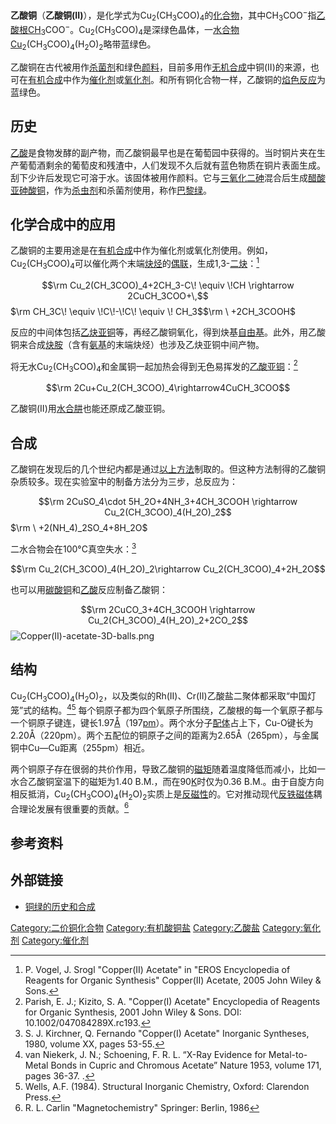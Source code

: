 {{Chembox
|   Name = 乙酸铜
|   ImageFile = Copper(II)-acetate.jpg
<!-- | ImageSize = 200px -->
|   ImageName = 乙酸铜水合物
|   IUPACName = Copper(II) acetate
|   OtherNames = 乙酸铜(II)
|Section1={{Chembox Identifiers
| ChemSpiderID_Ref = {{chemspidercite|correct|chemspider}}
| ChemSpiderID = 8555
| PubChem = 8895
| UNII_Ref = {{fdacite|correct|FDA}}
| UNII = 39M11XPH03
| InChI = 1/2C2H4O2.Cu/c2*1-2(3)4;/h2*1H3,(H,3,4);/q;;+2/p-2
| InChIKey = OPQARKPSCNTWTJ-NUQVWONBAO
| SMILES = [Cu+2].[O-]C(=O)C.[O-]C(=O)C
| StdInChI_Ref = {{stdinchicite|correct|chemspider}}
| StdInChI = 1S/2C2H4O2.Cu/c2*1-2(3)4;/h2*1H3,(H,3,4);/q;;+2/p-2
| StdInChIKey_Ref = {{stdinchicite|correct|chemspider}}
| StdInChIKey = OPQARKPSCNTWTJ-UHFFFAOYSA-L
| CASNo_Ref = {{cascite|correct|CAS}}
| CASNo = 142-71-2
| CASNo_Comment = (anhydrous)
| CASNo2_Ref = {{cascite|changed|??}}
| CASNo2 = 6046-93-1
| CASNo2_Comment = (hydrate)
 }}
|Section2 = {{Chembox Properties
|   Formula = Cu<sub>2</sub>(CH<sub>3</sub>COO)<sub>4</sub>
|   MolarMass = 182 
|   Appearance = 深绿色晶体
|   MeltingPt = 115 °C (388 K)
|   BoilingPt = 240 °C (513 K)
|   Solvent = 其他溶剂
|   SolubleOther = 冷水中 7.2 g / 100 mL<br>热水中 20 g / 100 mL<br>可溶于醇<br>微溶于[[醚|醚]]和[[甘油|甘油]]
|   Density = 1.88 
  }}
| Section3 = {{Chembox Structure
|   CrystalStruct = [[单斜|单斜]]
  }}
| Section7 = {{Chembox Hazards
|   ExternalMSDS = [http://www.jtbaker.com/msds/englishhtml/c5808.htm Baker MSDS]
|   NFPA-H = 2
|   NFPA-F =
|   NFPA-R =
|   FlashPt = 不可燃
|   RPhrases = {{R22}}, {{R36/37/38}}, {{R50/53}}
|   SPhrases = {{S26}}, {{S60}}, {{S61}}
  }}
}}

'''乙酸铜'''（'''乙酸铜(II)'''），是化学式为Cu<sub>2</sub>(CH<sub>3</sub>COO)<sub>4</sub>的[[化合物|化合物]]，其中CH<sub>3</sub>COO<sup>−</sup>指[[乙酸根|乙酸根]]CH<sub>3</sub>COO<sup>−</sup>。Cu<sub>2</sub>(CH<sub>3</sub>COO)<sub>4</sub>是深绿色晶体，一[[水合物|水合物]]Cu<sub>2</sub>(CH<sub>3</sub>COO)<sub>4</sub>(H<sub>2</sub>O)<sub>2</sub>略带蓝绿色。

乙酸铜在古代被用作[[杀菌剂|杀菌剂]]和绿色[[颜料|颜料]]，目前多用作[[无机合成|无机合成]]中铜(II)的来源，也可在[[有机合成|有机合成]]中作为[[催化剂|催化剂]]或[[氧化剂|氧化剂]]。和所有铜化合物一样，乙酸铜的[[焰色反应|焰色反应]]为蓝绿色。

==历史==
[[乙酸|乙酸]]是食物发酵的副产物，而乙酸铜最早也是在葡萄园中获得的。当时铜片夹在生产葡萄酒剩余的葡萄皮和残渣中，人们发现不久后就有蓝色物质在铜片表面生成。刮下少许后发现它可溶于水。该固体被用作颜料。它与[[三氧化二砷|三氧化二砷]]混合后生成[[醋酸亚砷酸铜|醋酸亚砷酸铜]]，作为[[杀虫剂|杀虫剂]]和杀菌剂使用，称作[[巴黎绿|巴黎绿]]。

==化学合成中的应用==
乙酸铜的主要用途是在[[有机合成|有机合成]]中作为催化剂或氧化剂使用。例如，Cu<sub>2</sub>(CH<sub>3</sub>COO)<sub>4</sub>可以催化两个末端[[炔烃|炔烃]]的[[偶联|偶联]]，生成1,3-[[二炔|二炔]]：<ref>P. Vogel, J. Srogl "Copper(II) Acetate" in "EROS Encyclopedia of Reagents for Organic Synthesis" Copper(II) Acetate, 2005 John Wiley & Sons.</ref>
:<math>\rm Cu_2(CH_3COO)_4+2CH_3-C\! \equiv \!CH \rightarrow 2CuCH_3COO+\,</math><math>\rm CH_3C\! \equiv \!C\!-\!C\! \equiv \! CH_3</math><math>\rm \ +2CH_3COOH</math>

反应的中间体包括[[乙炔亚铜|乙炔亚铜]]等，再经乙酸铜氧化，得到炔基[[自由基|自由基]]。此外，用乙酸铜来合成[[炔胺|炔胺]]（含有[[氨基|氨基]]的末端炔烃）也涉及乙炔亚铜中间产物。

将无水Cu<sub>2</sub>(CH<sub>3</sub>COO)<sub>4</sub>和金属铜一起加热会得到无色易挥发的[[乙酸亚铜|乙酸亚铜]]：<ref>Parish, E. J.; Kizito, S. A. "Copper(I) Acetate" Encyclopedia of Reagents for Organic Synthesis, 2001 John Wiley & Sons. DOI: 10.1002/047084289X.rc193.</ref>
:<math>\rm 2Cu+Cu_2(CH_3COO)_4\rightarrow4CuCH_3COO</math>

乙酸铜(II)用[[水合肼|水合肼]]也能还原成乙酸亚铜。

==合成==
乙酸铜在发现后的几个世纪内都是通过[[#历史|以上方法]]制取的。但这种方法制得的乙酸铜杂质较多。现在实验室中的制备方法分为三步，总反应为：
:<math>\rm 2CuSO_4\cdot 5H_2O+4NH_3+4CH_3COOH \rightarrow Cu_2(CH_3COO)_4(H_2O)_2</math><math>\rm \ +2(NH_4)_2SO_4+8H_2O</math>

二水合物会在100°C真空失水：<ref>S. J. Kirchner, Q. Fernando "Copper(I) Acetate" Inorganic Syntheses, 1980, volume XX, pages 53-55.</ref>
:<math>\rm Cu_2(CH_3COO)_4(H_2O)_2\rightarrow Cu_2(CH_3COO)_4+2H_2O</math>

也可以用[[碳酸铜|碳酸铜]]和[[乙酸|乙酸]]反应制备乙酸铜：
:<math>\rm 2CuCO_3+4CH_3COOH \rightarrow Cu_2(CH_3COO)_4(H_2O)_2+2CO_2</math>
[[File:Copper(II)-acetate-3D-balls.png|thumb]]

==结构==
Cu<sub>2</sub>(CH<sub>3</sub>COO)<sub>4</sub>(H<sub>2</sub>O)<sub>2</sub>，以及类似的Rh(II)、Cr(II)乙酸盐二聚体都采取“中国灯笼”式的结构。<ref>van Niekerk, J. N.; Schoening, F. R. L. “X-Ray Evidence for Metal-to-Metal Bonds in Cupric and Chromous Acetate” Nature 1953, volume 171, pages 36-37. {{doi|10.1038/171036a0}}.</ref><ref>Wells, A.F. (1984). Structural Inorganic Chemistry, Oxford: Clarendon Press.</ref> 每个铜原子都为四个氧原子所围绕，乙酸根的每一个氧原子都与一个铜原子键连，键长1.97[[埃格斯特朗_(单位)|Å]]（197[[皮米|pm]]）。两个水分子[[配体_(化学)|配体]]占上下，Cu-O键长为2.20Å（220pm）。两个五配位的铜原子之间的距离为2.65Å（265pm），与金属铜中Cu—Cu距离（255pm）相近。

两个铜原子存在很弱的共价作用，导致乙酸铜的[[磁矩|磁矩]]随着温度降低而减小，比如一水合乙酸铜室温下的磁矩为1.40 B.M.，而在90[[开尔文|K]]时仅为0.36 B.M.。由于自旋方向相反抵消，Cu<sub>2</sub>(CH<sub>3</sub>COO)<sub>4</sub>(H<sub>2</sub>O)<sub>2</sub>实质上是[[反磁性|反磁性]]的。它对推动现代[[反铁磁性|反铁磁体]]耦合理论发展有很重要的贡献。<ref>R. L. Carlin "Magnetochemistry" Springer: Berlin, 1986</ref>

==参考资料==
{{Reflist}}

==外部链接==
*[http://webexhibits.org/pigments/indiv/overview/verdigris.html 铜绿的历史和合成]{{Wayback|url=http://webexhibits.org/pigments/indiv/overview/verdigris.html |date=20080419225519 }}

{{铜化合物}}
{{乙酸盐}}

[[Category:二价铜化合物|Category:二价铜化合物]]
[[Category:有机酸铜盐|Category:有机酸铜盐]]
[[Category:乙酸盐|Category:乙酸盐]]
[[Category:氧化剂|Category:氧化剂]]
[[Category:催化剂|Category:催化剂]]